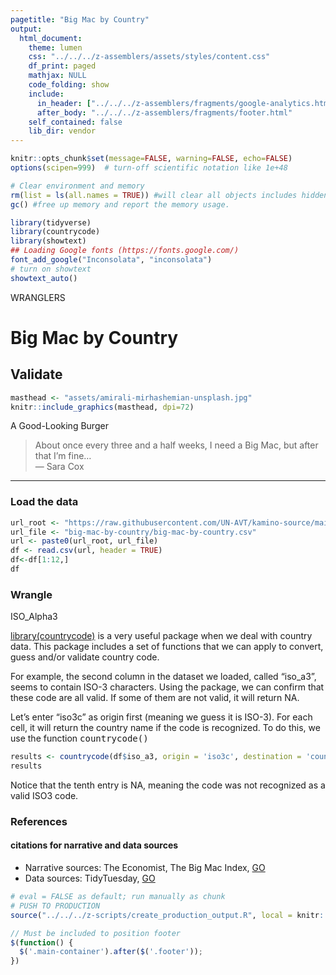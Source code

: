 ```yaml
---
pagetitle: "Big Mac by Country"
output: 
  html_document:
    theme: lumen
    css: "../../../z-assemblers/assets/styles/content.css"
    df_print: paged
    mathjax: NULL
    code_folding: show
    include:
      in_header: ["../../../z-assemblers/fragments/google-analytics.html", "../../../z-assemblers/fragments/header.html"]
      after_body: "../../../z-assemblers/fragments/footer.html"
    self_contained: false
    lib_dir: vendor
---
```


```r

knitr::opts_chunk$set(message=FALSE, warning=FALSE, echo=FALSE)
options(scipen=999)  # turn-off scientific notation like 1e+48

# Clear environment and memory
rm(list = ls(all.names = TRUE)) #will clear all objects includes hidden objects.
gc() #free up memory and report the memory usage.

library(tidyverse)
library(countrycode)
library(showtext)
## Loading Google fonts (https://fonts.google.com/)
font_add_google("Inconsolata", "inconsolata")
# turn on showtext
showtext_auto()

```

<div class="activity">
WRANGLERS  
</div>

# Big Mac by Country
## Validate

```r

masthead <- "assets/amirali-mirhashemian-unsplash.jpg"
knitr::include_graphics(masthead, dpi=72)

```

<div class="figure-text">A Good-Looking Burger</div>


> About once every three and a half weeks, I need a Big Mac, but after that I'm fine...\
--- Sara Cox\

***

### Load the data


```r
url_root <- "https://raw.githubusercontent.com/UN-AVT/kamino-source/main/sources/0-shared/data/"
url_file <- "big-mac-by-country/big-mac-by-country.csv"
url <- paste0(url_root, url_file)
df <- read.csv(url, header = TRUE)
df<-df[1:12,]
df

```

### Wrangle


ISO_Alpha3

<a href="https://cran.r-project.org/web/packages/countrycode/countrycode.pdf" target="_blank" rel="noopener noreferrer">library(countrycode)</a> is a very useful package when we deal with country data. This package includes a set of functions that we can apply to convert, guess and/or validate country code.

For example, the second column in the dataset we loaded, called "iso_a3", seems to contain ISO-3 characters. Using the package, we can confirm that these code are all valid. If some of them are not valid, it will return NA.

Let's enter "iso3c" as origin first (meaning we guess it is ISO-3). For each cell, it will return the country name if the code is recognized. To do this, we use the function <kbd>countrycode()</kbd>

```r

results <- countrycode(df$iso_a3, origin = 'iso3c', destination = 'country.name')
results

```

Notice that the tenth entry is NA, meaning the code was not recognized as a valid ISO3 code. 

### References
#### citations for narrative and data sources

* Narrative sources: The Economist, The Big Mac Index, [GO](https://www.economist.com/big-mac-index){target="_blank"}
* Data sources: TidyTuesday, [GO](https://github.com/rfordatascience/tidytuesday/tree/master/data/2020/2020-12-22){target="_blank"}




```r

# eval = FALSE as default; run manually as chunk
# PUSH TO PRODUCTION
source("../../../z-scripts/create_production_output.R", local = knitr::knit_global())

```



```js

// Must be included to position footer
$(function() {
  $('.main-container').after($('.footer'));
})

```
